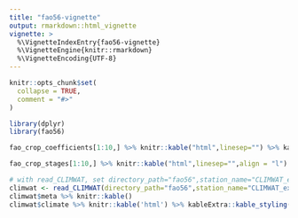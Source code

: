 ```yaml
---
title: "fao56-vignette"
output: rmarkdown::html_vignette
vignette: >
  %\VignetteIndexEntry{fao56-vignette}
  %\VignetteEngine{knitr::rmarkdown}
  %\VignetteEncoding{UTF-8}
---
```


```r
knitr::opts_chunk$set(
  collapse = TRUE,
  comment = "#>"
)
```

```r
library(dplyr)
library(fao56)
```

```r
fao_crop_coefficients[1:10,] %>% knitr::kable("html",linesep="") %>% kableExtra::kable_styling(font_size=8)

fao_crop_stages[1:10,] %>% knitr::kable("html",linesep="",align = "l") %>% kableExtra::kable_styling(font_size=8)
```

```r
# with read_CLIMWAT, set directory_path="fao56",station_name="CLIMWAT_example" to get example files
climwat <- read_CLIMWAT(directory_path="fao56",station_name="CLIMWAT_example")
climwat$meta %>% knitr::kable()
climwat$climate %>% knitr::kable('html') %>% kableExtra::kable_styling(font_size=8)
```

